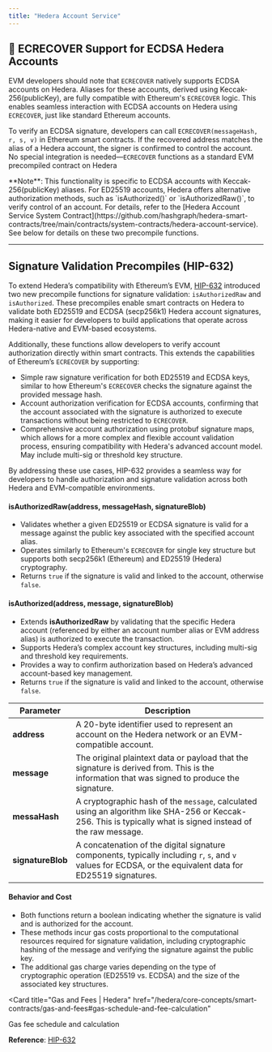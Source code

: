 ```yaml
---
title: "Hedera Account Service"
---
```



## 📣 ECRECOVER Support for ECDSA Hedera Accounts

EVM developers should note that `ECRECOVER` natively supports ECDSA accounts on Hedera. Aliases for these accounts, derived using Keccak-256(publicKey), are fully compatible with Ethereum's `ECRECOVER` logic. This enables seamless interaction with ECDSA accounts on Hedera using `ECRECOVER`, just like standard Ethereum accounts.

To verify an ECDSA signature, developers can call `ECRECOVER(messageHash, r, s, v)` in Ethereum smart contracts. If the recovered address matches the alias of a Hedera account, the signer is confirmed to control the account. No special integration is needed—`ECRECOVER` functions as a standard EVM precompiled contract on Hedera

<Info>
**Note**: This functionality is specific to ECDSA accounts with Keccak-256(publicKey) aliases. For ED25519 accounts, Hedera offers alternative authorization methods, such as `isAuthorized()` or `isAuthorizedRaw()`, to verify control of an account. For details, refer to the [Hedera Account Service System Contract](https://github.com/hashgraph/hedera-smart-contracts/tree/main/contracts/system-contracts/hedera-account-service). See below for details on these two precompile functions.
</Info>

***

## Signature Validation Precompiles (HIP-632)

To extend Hedera’s compatibility with Ethereum’s EVM, [HIP-632](https://hips.hedera.com/hip/hip-632) introduced two new precompile functions for signature validation: `isAuthorizedRaw` and `isAuthorized`. These precompiles enable smart contracts on Hedera to validate both ED25519 and ECDSA (secp256k1) Hedera account signatures, making it easier for developers to build applications that operate across Hedera-native and EVM-based ecosystems.

Additionally, these functions allow developers to verify account authorization directly within smart contracts. This extends the capabilities of Ethereum’s `ECRECOVER` by supporting:

* Simple raw signature verification for both ED25519 and ECDSA keys, similar to how Ethereum's `ECRECOVER` checks the signature against the provided message hash.
* Account authorization verification for ECDSA accounts, confirming that the account associated with the signature is authorized to execute transactions without being restricted to `ECRECOVER`.
* Comprehensive account authorization using protobuf signature maps, which allows for a more complex and flexible account validation process, ensuring compatibility with Hedera's advanced account model. May include multi-sig or threshold key structure.

By addressing these use cases, HIP-632 provides a seamless way for developers to handle authorization and signature validation across both Hedera and EVM-compatible environments.

#### **isAuthorizedRaw(address, messageHash, signatureBlob)**

* Validates whether a given ED25519 or ECDSA signature is valid for a message against the public key associated with the specified account alias.
* Operates similarly to Ethereum's `ECRECOVER` for single key structure but supports both secp256k1 (Ethereum) and ED25519 (Hedera) cryptography.
* Returns `true` if the signature is valid and linked to the account, otherwise `false`.

#### **isAuthorized(address, message, signatureBlob)**

* Extends **isAuthorizedRaw** by validating that the specific Hedera account (referenced by either an account number alias or EVM address alias) is authorized to execute the transaction.
* Supports Hedera’s complex account key structures, including multi-sig and threshold key requirements.
* Provides a way to confirm authorization based on Hedera’s advanced account-based key management.
* Returns `true` if the signature is valid and linked to the account, otherwise `false`.

<table><thead><tr><th>Parameter</th><th>Description</th></tr></thead><tbody><tr><td><strong>address</strong></td><td>A 20-byte identifier used to represent an account on the Hedera network or an EVM-compatible account.</td></tr><tr><td><strong>message</strong></td><td>The original plaintext data or payload that the signature is derived from. This is the information that was signed to produce the signature.</td></tr><tr><td><strong>messaHash</strong></td><td>A cryptographic hash of the <code>message</code>, calculated using an algorithm like SHA-256 or Keccak-256. This is typically what is signed instead of the raw message.</td></tr><tr><td><strong>signatureBlob</strong></td><td>A concatenation of the digital signature components, typically including <code>r</code>, <code>s</code>, and <code>v</code> values for ECDSA, or the equivalent data for ED25519 signatures.</td></tr></tbody></table>

#### Behavior and Cost

* Both functions return a boolean indicating whether the signature is valid and is authorized for the account.
* These methods incur gas costs proportional to the computational resources required for signature validation, including cryptographic hashing of the message and verifying the signature against the public key.
* The additional gas charge varies depending on the type of cryptographic operation (ED25519 vs. ECDSA) and the size of the associated key structures.

<Card
  title="Gas and Fees | Hedera"
  href="/hedera/core-concepts/smart-contracts/gas-and-fees#gas-schedule-and-fee-calculation"
>
Gas fee schedule and calculation
</Card>

**Reference**: [HIP-632](https://hips.hedera.com/hip/hip-632)
